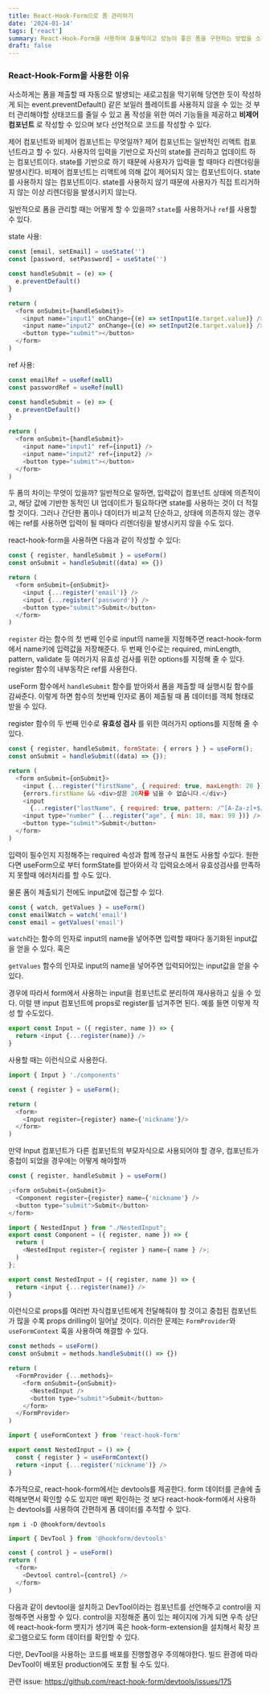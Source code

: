```yaml
---
title: React-Hook-Form으로 폼 관리하기
date: '2024-01-14'
tags: ['react']
summary: React-Hook-Form을 사용하여 효율적이고 성능이 좋은 폼을 구현하는 방법을 소개합니다.
draft: false
---
```


### React-Hook-Form을 사용한 이유

사소하게는 폼을 제출할 때 자동으로 발생되는 새로고침을 막기위해 당연한 듯이 작성하게 되는 event.preventDefault() 같은 보일러 플레이트를 사용하지 않을 수 있는 것 부터 관리해야할 상태코드를 줄일 수 있고 폼 작성을 위한 여러 기능들을 제공하고 **비제어 컴포넌트** 로 작성할 수 있으며 보다 선언적으로 코드를 작성할 수 있다.

제어 컴포넌트와 비제어 컴포넌트는 무엇일까?
제어 컴포넌트는 일반적인 리액트 컴포넌트라고 할 수 있다. 사용자의 입력을 기반으로 자신의 state를 관리하고 업데이트 하는 컴포넌트이다. state를 기반으로 하기 때문에 사용자가 입력을 할 때마다 리렌더링을 발생시킨다.
비제어 컴포넌트는 리액트에 의해 값이 제어되지 않는 컴포넌트이다. state를 사용하지 않는 컴포넌트이다. state를 사용하지 않기 때문에 사용자가 직접 트리거하지 않는 이상 리렌더링을 발생시키지 않는다.

일반적으로 폼을 관리할 때는 어떻게 할 수 있을까? `state`를 사용하거나 `ref`를 사용할 수 있다.

state 사용:

```js
const [email, setEmail] = useState('')
const [password, setPassword] = useState('')

const handleSubmit = (e) => {
  e.preventDefault()
}

return (
  <form onSubmit={handleSubmit}>
    <input name="input1" onChange={(e) => setInput1(e.target.value)} />
    <input name="input2" onChange={(e) => setInput2(e.target.value)} />
    <button type="submit"></button>
  </form>
)
```

ref 사용:

```js
const emailRef = useRef(null)
const passwordRef = useRef(null)

const handleSubmit = (e) => {
  e.preventDefault()
}

return (
  <form onSubmit={handleSubmit}>
    <input name="input1" ref={input1} />
    <input name="input2" ref={input2} />
    <button type="submit"></button>
  </form>
)
```

두 폼의 차이는 무엇이 있을까? 일반적으로 말하면, 입력값이 컴포넌트 상태에 의존적이고, 해당 값에 기반한 동적인 UI 업데이트가 필요하다면 state를 사용하는 것이 더 적절할 것이다. 그러나 간단한 폼이나 데이터가 비교적 단순하고, 상태에 의존하지 않는 경우에는 ref를 사용하면 입력이 될 때마다 리렌더링을 발생시키지 않을 수도 있다.

react-hook-form을 사용하면 다음과 같이 작성할 수 있다:

```js
const { register, handleSubmit } = useForm()
const onSubmit = handleSubmit((data) => {})

return (
  <form onSubmit={onSubmit}>
    <input {...register('email')} />
    <input {...register('password')} />
    <button type="submit">Submit</button>
  </form>
)
```

`register` 라는 함수의 첫 번째 인수로 input의 name을 지정해주면 react-hook-form 에서 name키에 입력값을 저장해준다.
두 번째 인수로는 required, minLength, pattern, validate 등 여러가지 유효성 검사를 위한 options를 지정해 줄 수 있다. register 함수의 내부동작은 ref를 사용한다.

useForm 함수에서 `handleSubmit` 함수를 받아와서 폼을 제출할 때 실행시킬 함수를 감싸준다. 이렇게 하면 함수의 첫번째 인자로 폼이 제출될 때 폼 데이터를 객체 형태로 받을 수 있다.

register 함수의 두 번째 인수로 **유효성 검사** 를 위한 여러가지 options를 지정해 줄 수 있다.

```js
const { register, handleSubmit, formState: { errors } } = useForm();
const onSubmit = handleSubmit((data) => {});

return (
  <form onSubmit={onSubmit}>
    <input {...register("firstName", { required: true, maxLength: 20 })} />
    {errors.firstName && <div>성은 20자를 넘을 수 없습니다.</div>}
    <input
      {...register("lastName", { required: true, pattern: /^[A-Za-z]+$/i/ })} />
    <input type="number" {...register("age", { min: 18, max: 99 })} />
    <button type="submit">Submit</button>
  </form>
)
```

입력이 필수인지 지정해주는 required 속성과 함께 정규식 표현도 사용할 수있다. 원한다면 useForm으로 부터 formState를 받아와서 각 입력요소에서 유효성검사를 만족하지 못할때 에러처리를 할 수도 있다.

물론 폼이 제출되기 전에도 input값에 접근할 수 있다.

```js
const { watch, getValues } = useForm()
const emailWatch = watch('email')
const email = getValues('email')
```

`watch`라는 함수의 인자로 input의 name을 넣어주면 입력할 때마다 동기화된 input값을 얻을 수 있다. 혹은

`getValues` 함수의 인자로 input의 name을 넣어주면 입력되어있는 input값을 얻을 수 있다.

경우에 따라서 form에서 사용하는 input을 컴포넌트로 분리하여 재사용하고 싶을 수 있다. 이럴 땐 input 컴포넌트에 props로 register를 넘겨주면 된다. 예를 들면 이렇게 작성 할 수도있다.

```js
export const Input = ({ register, name }) => {
  return <input {...register(name)} />
}
```

사용할 때는 이런식으로 사용한다.

```js
import { Input } './components'

const { register } = useForm();

return (
  <form>
    <Input register={register} name={'nickname'}/>
  </form>
)
```

만약 Input 컴포넌트가 다른 컴포넌트의 부모자식으로 사용되어야 할 경우, 컴포넌트가 중첩이 되었을 경우에는 어떻게 해야할까

```js
const { register, handleSubmit } = useForm()

;<form onSubmit={onSubmit}>
  <Component register={register} name={'nickname'} />
  <button type="submit">Submit</button>
</form>
```

```js
import { NestedInput } from "./NestedInput";
export const Component = ({ register, name }) => {
  return (
    <NestedInput register={ register } name={ name } />;
  )
};
```

```js
export const NestedInput = ({ register, name }) => {
  return <input {...register(name)} />
}
```

이런식으로 props를 여러번 자식컴포넌트에게 전달해줘야 할 것이고 중첩된 컴포넌트가 많을 수록 props drilling이 일어날 것이다. 이러한 문제는 `FormProvider`와 `useFormContext` 훅을 사용하여 해결할 수 있다.

```js
const methods = useForm()
const onSubmit = methods.handleSubmit(() => {})

return (
  <FormProvider {...methods}>
    <form onSubmit={onSubmit}>
      <NestedInput />
      <button type="submit">Submit</button>
    </form>
  </FormProvider>
)
```

```js
import { useFormContext } from 'react-hook-form'

export const NestedInput = () => {
  const { register } = useFormContext()
  return <input {...register('nickname')} />
}
```

추가적으로, react-hook-form에서는 devtools를 제공한다. form 데이터를 콘솔에 출력해보면서 확인할 수도 있지만 매번 확인하는 것 보다 react-hook-form에서 사용하는 devtools를 사용하여 간편하게 폼 데이터를 추적할 수 있다.

```shell
npm i -D @hookform/devtools
```

```js
import { DevTool } from '@hookform/devtools'

const { control } = useForm()
return (
  <form>
    <Devtool control={control} />
  </form>
)
```

다음과 같이 devtool을 설치하고 DevTool이라는 컴포넌트를 선언해주고 control을 지정해주면 사용할 수 있다.
control을 지정해준 폼이 있는 페이지에 가게 되면 우측 상단에 react-hook-form 뱃지가 생기며 혹은 hook-form-extension을 설치해서 확장 프로그램으로도 form 데이터를 확인할 수 있다.

다만, DevTool을 사용하는 코드를 배포를 진행할경우 주의해야한다. 빌드 환경에 따라 DevTool이 배포된 production에도 포함 될 수도 있다.

관련 issue: https://github.com/react-hook-form/devtools/issues/175
